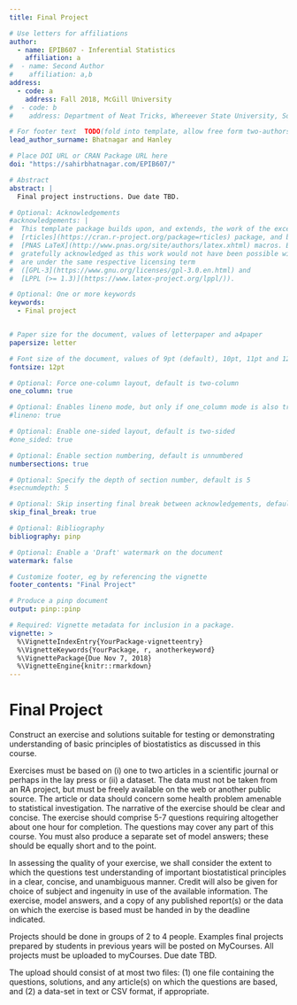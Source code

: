 ```yaml
---
title: Final Project

# Use letters for affiliations
author:
  - name: EPIB607 - Inferential Statistics
    affiliation: a
#  - name: Second Author
#    affiliation: a,b
address:
  - code: a
    address: Fall 2018, McGill University
#  - code: b
#    address: Department of Neat Tricks, Whereever State University, Someplace, MC, 67890

# For footer text  TODO(fold into template, allow free form two-authors)
lead_author_surname: Bhatnagar and Hanley

# Place DOI URL or CRAN Package URL here
doi: "https://sahirbhatnagar.com/EPIB607/"

# Abstract
abstract: |
  Final project instructions. Due date TBD.

# Optional: Acknowledgements
#acknowledgements: |
#  This template package builds upon, and extends, the work of the excellent
#  [rticles](https://cran.r-project.org/package=rticles) package, and both packages rely on the
#  [PNAS LaTeX](http://www.pnas.org/site/authors/latex.xhtml) macros. Both these sources are
#  gratefully acknowledged as this work would not have been possible without them.  Our extensions
#  are under the same respective licensing term
#  ([GPL-3](https://www.gnu.org/licenses/gpl-3.0.en.html) and
#  [LPPL (>= 1.3)](https://www.latex-project.org/lppl/)).

# Optional: One or more keywords
keywords:
  - Final project


# Paper size for the document, values of letterpaper and a4paper
papersize: letter

# Font size of the document, values of 9pt (default), 10pt, 11pt and 12pt
fontsize: 12pt

# Optional: Force one-column layout, default is two-column
one_column: true

# Optional: Enables lineno mode, but only if one_column mode is also true
#lineno: true

# Optional: Enable one-sided layout, default is two-sided
#one_sided: true

# Optional: Enable section numbering, default is unnumbered
numbersections: true

# Optional: Specify the depth of section number, default is 5
#secnumdepth: 5

# Optional: Skip inserting final break between acknowledgements, default is false
skip_final_break: true

# Optional: Bibliography 
bibliography: pinp

# Optional: Enable a 'Draft' watermark on the document
watermark: false

# Customize footer, eg by referencing the vignette
footer_contents: "Final Project"

# Produce a pinp document
output: pinp::pinp

# Required: Vignette metadata for inclusion in a package.
vignette: >
  %\VignetteIndexEntry{YourPackage-vignetteentry}
  %\VignetteKeywords{YourPackage, r, anotherkeyword}
  %\VignettePackage{Due Nov 7, 2018}
  %\VignetteEngine{knitr::rmarkdown}
---
```


# Final Project


Construct an exercise and solutions suitable for testing or demonstrating understanding of basic principles of biostatistics as discussed in this course.

\vspace*{.3in}

Exercises must be based on (i) one to two articles in a scientific journal or perhaps in the lay press
or (ii) a \textit{publicly available} dataset. The data must not be taken from an RA project, but must be
freely available on the web or another public source. The article or data should concern some health
problem amenable to statistical investigation. The narrative of the exercise should be clear and concise.
The exercise should comprise 5-7 questions requiring altogether about one hour for completion. The
questions may cover any part of this course. You must also produce a separate set of model answers;
these should be equally short and to the point. 


\vspace*{.3in}





In assessing the quality of your exercise, we shall consider the extent to which the questions test
understanding of important biostatistical principles in a clear, concise, and unambiguous manner. Credit
will also be given for choice of subject and ingenuity in use of the available information. The exercise,
model answers, and a copy of any published report(s) or the data on which the exercise is based must
be handed in by the deadline indicated.

\vspace*{.3in}

Projects should be done in groups of 2 to 4 people.
Examples final projects prepared by students in previous years will be posted on MyCourses.
All projects must be uploaded to myCourses. Due date TBD.

\vspace*{.3in}

The upload should consist of at most two files: (1) one file containing the questions, solutions, and any
article(s) on which the questions are based, and (2) a data-set in text or CSV format, if appropriate.
